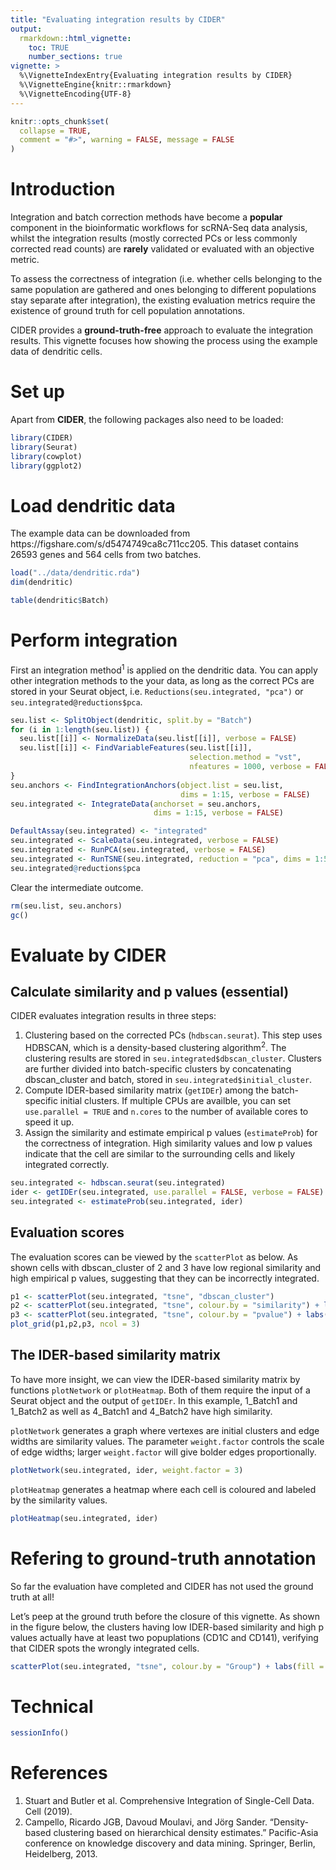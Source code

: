 ```yaml
---
title: "Evaluating integration results by CIDER"
output: 
  rmarkdown::html_vignette:
    toc: TRUE
    number_sections: true
vignette: >
  %\VignetteIndexEntry{Evaluating integration results by CIDER}
  %\VignetteEngine{knitr::rmarkdown}
  %\VignetteEncoding{UTF-8}
---
```


```r
knitr::opts_chunk$set(
  collapse = TRUE,
  comment = "#>", warning = FALSE, message = FALSE
)
```

# Introduction

Integration and batch correction methods have become a **popular** component in the bioinformatic workflows for scRNA-Seq data analysis, whilst the integration results (mostly corrected PCs or less commonly corrected read counts) are **rarely** validated or evaluated with an objective metric.

To assess the correctness of integration (i.e. whether cells belonging to the same population are gathered and ones belonging to different populations stay separate after integration), the existing evaluation metrics require the existence of ground truth for cell population annotations.

CIDER provides a **ground-truth-free** approach to evaluate the integration results. This vignette focuses how showing the process using the example data of dendritic cells.

# Set up

Apart from **CIDER**, the following packages also need to be loaded:

```r
library(CIDER)
library(Seurat)
library(cowplot)
library(ggplot2)
```

# Load dendritic data

The example data can be downloaded from https://figshare.com/s/d5474749ca8c711cc205. This dataset contains 26593 genes and 564 cells from two batches.

```r
load("../data/dendritic.rda")
dim(dendritic)
```

```r
table(dendritic$Batch)
```

# Perform integration

First an integration method$^1$ is applied on the dendritic data. You can apply other integration methods to the your data, as long as the correct PCs are stored in your Seurat object, i.e. `Reductions(seu.integrated, "pca")` or `seu.integrated@reductions$pca`.

```r
seu.list <- SplitObject(dendritic, split.by = "Batch")
for (i in 1:length(seu.list)) {
  seu.list[[i]] <- NormalizeData(seu.list[[i]], verbose = FALSE)
  seu.list[[i]] <- FindVariableFeatures(seu.list[[i]], 
                                        selection.method = "vst", 
                                        nfeatures = 1000, verbose = FALSE)
}
seu.anchors <- FindIntegrationAnchors(object.list = seu.list, 
                                      dims = 1:15, verbose = FALSE)
seu.integrated <- IntegrateData(anchorset = seu.anchors, 
                                dims = 1:15, verbose = FALSE)

DefaultAssay(seu.integrated) <- "integrated"
seu.integrated <- ScaleData(seu.integrated, verbose = FALSE)
seu.integrated <- RunPCA(seu.integrated, verbose = FALSE)
seu.integrated <- RunTSNE(seu.integrated, reduction = "pca", dims = 1:5)
seu.integrated@reductions$pca
```

Clear the intermediate outcome.

```r
rm(seu.list, seu.anchors)
gc()
```

# Evaluate by CIDER

## Calculate similarity and p values (essential)

CIDER evaluates integration results in three steps:

1. Clustering based on the corrected PCs (`hdbscan.seurat`). This step uses HDBSCAN, which is a density-based clustering algorithm$^2$. The clustering results are stored in `seu.integrated$dbscan_cluster`.  Clusters are further divided into batch-specific clusters by concatenating dbscan_cluster and batch, stored in `seu.integrated$initial_cluster`.
1. Compute IDER-based similarity matrix (`getIDEr`) among the batch-specific initial clusters. If multiple CPUs are availble, you can set `use.parallel = TRUE` and `n.cores` to the number of available cores to speed it up.
1.  Assign the similarity and estimate empirical p values (`estimateProb`) for the correctness of integration. High similarity values and low p values indicate that the cell are similar to the surrounding cells and likely integrated correctly.

```r
seu.integrated <- hdbscan.seurat(seu.integrated)
ider <- getIDEr(seu.integrated, use.parallel = FALSE, verbose = FALSE)
seu.integrated <- estimateProb(seu.integrated, ider)
```

## Evaluation scores

The evaluation scores can be viewed by the `scatterPlot` as below. As shown cells with dbscan_cluster of 2 and 3 have low regional similarity and high empirical p values, suggesting that they can be incorrectly integrated.

```r
p1 <- scatterPlot(seu.integrated, "tsne", "dbscan_cluster")
p2 <- scatterPlot(seu.integrated, "tsne", colour.by = "similarity") + labs(fill = "Similarity")
p3 <- scatterPlot(seu.integrated, "tsne", colour.by = "pvalue") + labs(fill = "Prob of \nrejection")
plot_grid(p1,p2,p3, ncol = 3)
```

## The IDER-based similarity matrix

To have more insight, we can view the IDER-based similarity matrix by functions `plotNetwork` or `plotHeatmap`. Both of them require the input of a Seurat object and the output of `getIDEr`. In this example, 1_Batch1 and 1_Batch2 as well as 4_Batch1 and 4_Batch2 have high similarity.

`plotNetwork` generates a graph where vertexes are initial clusters and edge widths are similarity values. The parameter `weight.factor` controls the scale of edge widths; larger `weight.factor` will give bolder edges proportionally.

```r
plotNetwork(seu.integrated, ider, weight.factor = 3)
```

`plotHeatmap` generates a heatmap where each cell is coloured and labeled by the similarity values. 

```r
plotHeatmap(seu.integrated, ider)
```

# Refering to ground-truth annotation

So far the evaluation have completed and CIDER has not used the ground truth at all! 

Let's peep at the ground truth before the closure of this vignette. As shown in the figure below, the clusters having low IDER-based similarity and high p values actually have at least two popuplations (CD1C and CD141), verifying that CIDER spots the wrongly integrated cells.

```r
scatterPlot(seu.integrated, "tsne", colour.by = "Group") + labs(fill = "Group\n (ground truth)")
```

# Technical

```r
sessionInfo()
```


# References

1. Stuart and Butler et al. Comprehensive Integration of Single-Cell Data. Cell (2019).
2. Campello, Ricardo JGB, Davoud Moulavi, and Jörg Sander. “Density-based clustering based on hierarchical density estimates.” Pacific-Asia conference on knowledge discovery and data mining. Springer, Berlin, Heidelberg, 2013.

